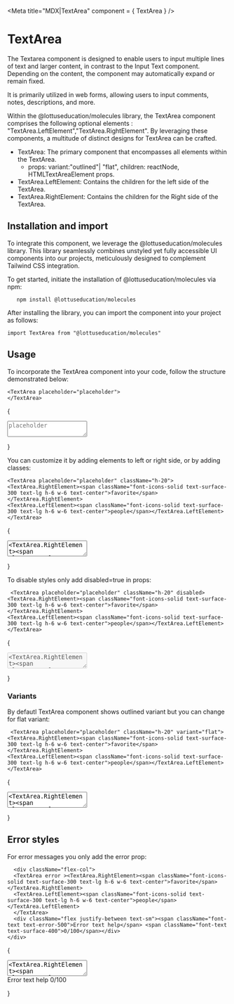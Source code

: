 

<Meta title="MDX|TextArea" component = { TextArea } />

# TextArea

The Textarea component is designed to enable users to input multiple lines of text and larger content, 
in contrast to the Input Text component. Depending on the content, the component may automatically expand or remain fixed.

It is primarily utilized in web forms, allowing users to input comments, notes, descriptions, and more.

Within the @lottuseducation/molecules library, the TextArea component comprises the following optional elements : 
"TextArea.LeftElement","TextArea.RightElement". By leveraging these components, a multitude of 
distinct designs for TextArea can be crafted.

- TextArea: The primary component that encompasses all elements within the TextArea.
  - props: variant:"outlined"| "flat", children: reactNode, HTMLTextAreaElement props.
- TextArea.LeftElement: Contains the children for the left side of the TextArea.
- TextArea.RightElement: Contains the children for the Right side of the TextArea.

## Installation and import

To integrate this component, we leverage the @lottuseducation/molecules library. This library seamlessly combines unstyled
yet fully accessible UI components into our projects, meticulously designed to complement Tailwind CSS integration.

To get started, initiate the installation of @lottuseducation/molecules via npm:

```
   npm install @lottuseducation/molecules
```


After installing the library, you can import the component into your project as follows:

`import TextArea from "@lottuseducation/molecules"`

## Usage

To incorporate the TextArea component into your code, follow the structure demonstrated below:

```
<TextArea placeholder="placeholder">
</TextArea>

```

{
  <TextArea placeholder="placeholder">
</TextArea>
}

You can customize it by adding elements to left or right side, or by adding classes:

```
<TextArea placeholder="placeholder" className="h-20">
<TextArea.RightElement><span className="font-icons-solid text-surface-300 text-lg h-6 w-6 text-center">favorite</span></TextArea.RightElement>
<TextArea.LeftElement><span className="font-icons-solid text-surface-300 text-lg h-6 w-6 text-center">people</span></TextArea.LeftElement>
</TextArea>

```

{
  <TextArea placeholder="placeholder" className="h-20">
<TextArea.RightElement><span className="font-icons-solid text-surface-300 text-lg h-6 w-6 text-center">favorite</span></TextArea.RightElement>
<TextArea.LeftElement><span className="font-icons-solid text-surface-300 text-lg h-6 w-6 text-center">people</span></TextArea.LeftElement>
</TextArea>
}

To disable styles only add disabled=true in props:

```
 <TextArea placeholder="placeholder" className="h-20" disabled>
<TextArea.RightElement><span className="font-icons-solid text-surface-300 text-lg h-6 w-6 text-center">favorite</span></TextArea.RightElement>
<TextArea.LeftElement><span className="font-icons-solid text-surface-300 text-lg h-6 w-6 text-center">people</span></TextArea.LeftElement>
</TextArea>

```

{
  <TextArea placeholder="placeholder" className="h-20" disabled>
<TextArea.RightElement><span className="font-icons-solid text-surface-300 text-lg h-6 w-6 text-center">favorite</span></TextArea.RightElement>
<TextArea.LeftElement><span className="font-icons-solid text-surface-300 text-lg h-6 w-6 text-center">people</span></TextArea.LeftElement>
</TextArea>
}

### Variants 

By defautl TextArea component shows outlined variant but you can change for flat variant:

```
 <TextArea placeholder="placeholder" className="h-20" variant="flat">
<TextArea.RightElement><span className="font-icons-solid text-surface-300 text-lg h-6 w-6 text-center">favorite</span></TextArea.RightElement>
<TextArea.LeftElement><span className="font-icons-solid text-surface-300 text-lg h-6 w-6 text-center">people</span></TextArea.LeftElement>
</TextArea>

```

{
  <TextArea placeholder="placeholder" className="h-20" variant="flat">
<TextArea.RightElement><span className="font-icons-solid text-surface-300 text-lg h-6 w-6 text-center">favorite</span></TextArea.RightElement>
<TextArea.LeftElement><span className="font-icons-solid text-surface-300 text-lg h-6 w-6 text-center">people</span></TextArea.LeftElement>
</TextArea>
}


## Error styles
 For error messages you only add the error prop:

```
  <div className="flex-col">
  <TextArea error ><TextArea.RightElement><span className="font-icons-solid text-surface-300 text-lg h-6 w-6 text-center">favorite</span></TextArea.RightElement>
  <TextArea.LeftElement><span className="font-icons-solid text-surface-300 text-lg h-6 w-6 text-center">people</span></TextArea.LeftElement>
  </TextArea>
  <div className="flex justify-between text-sm"><span className="font-text text-error-500">Error text help</span> <span className="font-text text-surface-400">0/100</span></div>
</div>
```

{
  <div className="flex-col">
  <TextArea error ><TextArea.RightElement><span className="font-icons-solid text-surface-300 text-lg h-6 w-6 text-center">favorite</span></TextArea.RightElement>
  <TextArea.LeftElement><span className="font-icons-solid text-surface-300 text-lg h-6 w-6 text-center">people</span></TextArea.LeftElement>
  </TextArea>
  <div className="flex justify-between text-sm"><span className="font-text text-error-500">Error text help</span> <span className="font-text text-surface-400">0/100</span></div>
</div>

}